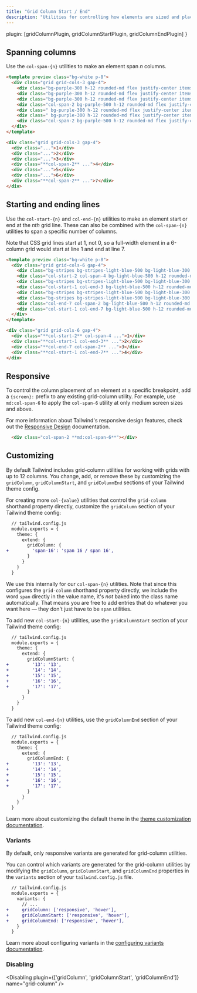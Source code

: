 ```yaml
---
title: "Grid Column Start / End"
description: "Utilities for controlling how elements are sized and placed across grid columns."
---
```



  plugin: [gridColumnPlugin, gridColumnStartPlugin, gridColumnEndPlugin]
}

## Spanning columns

Use the `col-span-{n}` utilities to make an element span _n_ columns.

```html purple
<template preview class="bg-white p-8">
  <div class="grid grid-cols-3 gap-4">
    <div class="bg-purple-300 h-12 rounded-md flex justify-center items-center text-white text-2xl font-extrabold">1</div>
    <div class="bg-purple-300 h-12 rounded-md flex justify-center items-center text-white text-2xl font-extrabold">2</div>
    <div class="bg-purple-300 h-12 rounded-md flex justify-center items-center text-white text-2xl font-extrabold">3</div>
    <div class="col-span-2 bg-purple-500 h-12 rounded-md flex justify-center items-center text-white text-2xl font-extrabold">4</div>
    <div class=" bg-purple-300 h-12 rounded-md flex justify-center items-center text-white text-2xl font-extrabold">5</div>
    <div class=" bg-purple-300 h-12 rounded-md flex justify-center items-center text-white text-2xl font-extrabold">6</div>
    <div class="col-span-2 bg-purple-500 h-12 rounded-md flex justify-center items-center text-white text-2xl font-extrabold">7</div>
  </div>
</template>

<div class="grid grid-cols-3 gap-4">
  <div class="...">1</div>
  <div class="...">2</div>
  <div class="...">3</div>
  <div class="**col-span-2** ...">4</div>
  <div class="...">5</div>
  <div class="...">6</div>
  <div class="**col-span-2** ...">7</div>
</div>
```

## Starting and ending lines

Use the `col-start-{n}` and `col-end-{n}` utilities to make an element start or end at the _nth_ grid line. These can also be combined with the `col-span-{n}` utilities to span a specific number of columns.

Note that CSS grid lines start at 1, not 0, so a full-width element in a 6-column grid would start at line 1 and end at line 7.

```html lightBlue
<template preview class="bg-white p-8">
  <div class="grid grid-cols-6 gap-4">
    <div class="bg-stripes bg-stripes-light-blue-500 bg-light-blue-300 bg-opacity-25 h-12 rounded-md flex items-center justify-center text-white text-2xl font-extrabold"></div>
    <div class="col-start-2 col-span-4 bg-light-blue-500 h-12 rounded-md flex items-center justify-center text-white text-2xl font-extrabold">1</div>
    <div class="bg-stripes bg-stripes-light-blue-500 bg-light-blue-300 bg-opacity-25 h-12 rounded-md flex items-center justify-center text-white text-2xl font-extrabold"></div>
    <div class="col-start-1 col-end-3 bg-light-blue-500 h-12 rounded-md flex items-center justify-center text-white text-2xl font-extrabold">2</div>
    <div class="bg-stripes bg-stripes-light-blue-500 bg-light-blue-300 bg-opacity-25 h-12 rounded-md flex items-center justify-center text-white text-2xl font-extrabold"></div>
    <div class="bg-stripes bg-stripes-light-blue-500 bg-light-blue-300 bg-opacity-25 h-12 rounded-md flex items-center justify-center text-white text-2xl font-extrabold"></div>
    <div class="col-end-7 col-span-2 bg-light-blue-500 h-12 rounded-md flex items-center justify-center text-white text-2xl font-extrabold">3</div>
    <div class="col-start-1 col-end-7 bg-light-blue-500 h-12 rounded-md flex items-center justify-center text-white text-2xl font-extrabold">4</div>
  </div>
</template>

<div class="grid grid-cols-6 gap-4">
  <div class="**col-start-2** col-span-4 ...">1</div>
  <div class="**col-start-1 col-end-3** ...">2</div>
  <div class="**col-end-7 col-span-2** ...">3</div>
  <div class="**col-start-1 col-end-7** ...">4</div>
</div>
```

## Responsive

To control the column placement of an element at a specific breakpoint, add a `{screen}:` prefix to any existing grid-column utility. For example, use `md:col-span-6` to apply the `col-span-6` utility at only medium screen sizes and above.

For more information about Tailwind's responsive design features, check out the [Responsive Design](/docs/responsive-design) documentation.

```html
  <div class="col-span-2 **md:col-span-6**"></div>
```

## Customizing

By default Tailwind includes grid-column utilities for working with grids with up to 12 columns. You change, add, or remove these by customizing the `gridColumn`, `gridColumnStart`, and `gridColumnEnd` sections of your Tailwind theme config.

For creating more `col-{value}` utilities that control the `grid-column` shorthand property directly, customize the `gridColumn` section of your Tailwind theme config:

```diff
  // tailwind.config.js
  module.exports = {
    theme: {
      extend: {
        gridColumn: {
+         'span-16': 'span 16 / span 16',
        }
      }
    }
  }
```

We use this internally for our `col-span-{n}` utilities. Note that since this configures the `grid-column` shorthand property directly, we include the word `span` directly in the value name, it's _not_ baked into the class name automatically. That means you are free to add entries that do whatever you want here — they don't just have to be `span` utilities.

To add new `col-start-{n}` utilities, use the `gridColumnStart` section of your Tailwind theme config:

```diff
  // tailwind.config.js
  module.exports = {
    theme: {
      extend: {
        gridColumnStart: {
+         '13': '13',
+         '14': '14',
+         '15': '15',
+         '16': '16',
+         '17': '17',
        }
      }
    }
  }
```

To add new `col-end-{n}` utilities, use the `gridColumnEnd` section of your Tailwind theme config:

```diff
  // tailwind.config.js
  module.exports = {
    theme: {
      extend: {
        gridColumnEnd: {
+         '13': '13',
+         '14': '14',
+         '15': '15',
+         '16': '16',
+         '17': '17',
        }
      }
    }
  }
```

Learn more about customizing the default theme in the [theme customization documentation](/docs/theme#customizing-the-default-theme).

### Variants

By default, only responsive variants are generated for grid-column utilities.

You can control which variants are generated for the grid-column utilities by modifying the `gridColumn`, `gridColumnStart`, and `gridColumnEnd` properties in the `variants` section of your `tailwind.config.js` file.

```diff
  // tailwind.config.js
  module.exports = {
    variants: {
      // ...
+     gridColumn: ['responsive', 'hover'],
+     gridColumnStart: ['responsive', 'hover'],
+     gridColumnEnd: ['responsive', 'hover'],
    }
  }
```

Learn more about configuring variants in the [configuring variants documentation](/docs/configuring-variants/).

### Disabling

<Disabling plugin={['gridColumn', 'gridColumnStart', 'gridColumnEnd']} name="grid-column" />
